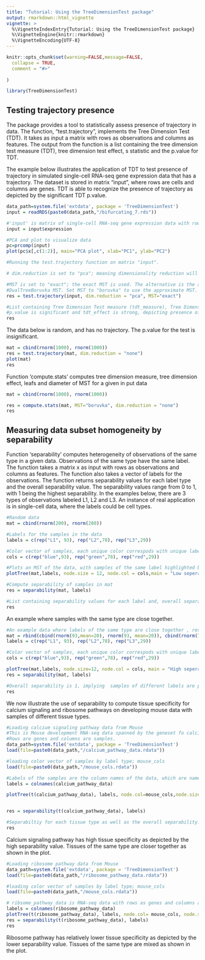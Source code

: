 ```yaml
---
title: "Tutorial: Using the TreeDimensionTest package"
output: rmarkdown::html_vignette
vignette: >
  %\VignetteIndexEntry{Tutorial: Using the TreeDimensionTest package}
  %\VignetteEngine{knitr::rmarkdown}
  %\VignetteEncoding{UTF-8}
---
```


```r
knitr::opts_chunk$set(warning=FALSE,message=FALSE,
  collapse = TRUE,
  comment = "#>"
  
)
```

```r
library(TreeDimensionTest)
```

## Testing trajectory presence

The package provides a tool to statistically assess presence of trajectory in data.
The function, "test.trajectory", implements the Tree Dimension Test (TDT). It takes as input a matrix with rows as observations and columns as features. The output from the function is a list containing the tree dimension test measure (TDT), tree dimension test effect, s statistic and the p.value for TDT. 

The example below illustrates the application of TDT to test presence of trajectory in simulated single-cell RNA-seq gene expression data that has a trajectory. The dataset is stored in matrix "input", where rows are cells and columns are genes. TDT is able to recognize the presence of trajectory as depicted by the significant TDT p.value.

```r
data_path=system.file('extdata', package = 'TreeDimensionTest')
input = readRDS(paste0(data_path,"/bifurcating_7.rds"))

#'input' is matrix of single-cell RNA-seq gene expression data with rows as cells and columns as genes
input = input$expression

#PCA and plot to visualize data
pc=prcomp(input)
plot(pc$x[,c(1:2)], main="PCA plot", xlab="PC1", ylab="PC2")

#Running the test.trajectory function on matrix "input".

# dim.reduction is set to "pca"; meaning dimensionality reduction will be performed first #using principal component analysis.Number of pca components are selected using Scree test. Set dim.reduction to "none" if you don't wish to perform #dimensionality reduction.

#MST is set to "exact"; the exact MST is used. The alternative is the approximate and fast
#DualTreeBoruvka MST. Set MST to "boruvka" to use the approximate MST.
res = test.trajectory(input, dim.reduction = "pca", MST="exact")

#List containing Tree Dimension Test measure (tdt_measure), Tree Dimension Test #effect(tdt_effect), statistic, p.value, number vertices that are leaves and diameter of tree.
#p.value is significant and tdt_effect is strong, depicting presence of trajectory.
res
```


The data below is random, and has no trajectory. The p.value for the test is insignificant.

```r
mat = cbind(rnorm(1000), rnorm(1000))
res = test.trajectory(mat, dim.reduction = "none")
plot(mat)
res
```


Function 'compute.stats' computes tree dimension measure, tree dimension effect, leafs and diameter of MST for a given in put data

```r
mat = cbind(rnorm(1000), rnorm(1000))

res = compute.stats(mat, MST="boruvka", dim.reduction = "none")
res
```


## Measuring data subset homogeneity by separability 

Function 'separability' computes heterogeneity of observations of the same type in a given data. Observations of the same type have the same label. The function takes a matrix x as input with rows as observations and columns as features. The function also takes a vector of labels for the observations. 
The function returns separability values for each label type and the overall separability value. The separability values range from 0 to 1, with 1 being the highest separability.
In the examples below, there are 3 types of observations labeled L1, L2 and L3. An instance of real application is in single-cell data, where the labels could be cell types.

```r
#Random data
mat = cbind(rnorm(200), rnorm(200))

#Labels for the samples in the data
labels = c(rep("L1", 93), rep("L2",78), rep("L3",29))

#Color vector of samples, each unique color correspods with unique label
cols = c(rep("blue",93), rep("green",78), rep("red",29))

#Plots an MST of the data, with samples of the same label highlighted by same color
plotTree(mat,labels, node.size = 12, node.col = cols,main = "Low seperability", legend.cord=c(-2.1,0.9))

#Compute separability of samples in mat
res = separability(mat, labels)

#List containing separability values for each label and, overall separability on the data. #Overall separability is relatively low, implying samples with same labels are mixed.
res
```

An example where samples with the same type are close together.

```r
#An example data where labels of the same type are close together , resulting in high separability value.
mat = rbind(cbind(rnorm(93,mean=20), rnorm(93, mean=20)), cbind(rnorm(78,mean=5),rnorm(78,mean=5)), cbind(rnorm(29, mean=50), rnorm(29, mean=50)))
labels = c(rep("L1", 93), rep("L2",78), rep("L3",29))

#Color vector of samples, each unique color correspods with unique label
cols = c(rep("blue",93), rep("green",78), rep("red",29))

plotTree(mat,labels, node.size=12, node.col = cols, main = "High seperability", legend.cord=c(-1.9,0.9))
res = separability(mat, labels)

#Overall separability is 1, implying  samples of different labels are perfectly separated.
res
```

We now illustrate the use of separability to compute tissue specificity for calcium signaling  and ribosome pathways on developing mouse data with samples of different tissue types.

```r
#Loading calcium signaling pathway data from Mouse
#This is Mouse development RNA-seq data spanned by the geneset fo calcium signaling pathway
#Rows are genes and columns are samples.
data_path=system.file('extdata', package = 'TreeDimensionTest')
load(file=paste0(data_path,"/calcium_pathway_data.rdata"))

#loading color vector of samples by label type; mouse_cols
load(file=paste0(data_path,"/mouse_cols.rdata"))

#Labels of the samples are the column names of the data, which are names of tissue types.
labels = colnames(calcium_pathway_data)

plotTree(t(calcium_pathway_data), labels, node.col=mouse_cols,node.size=12, main = "Calcium Signaling pathway", legend.cord=c(-1.9,-1.3))


res = separability(t(calcium_pathway_data), labels)

#Separabiltiy for each tissue type as well as the overall separability. High separability depicts high tissue specificity.
res


```

Calcium signaling pathway has  high tissue specificity as depicted by the high separability value. Tissues of the same type are closer together as shown in the plot.


```r
#Loading ribosome pathway data from Mouse
data_path=system.file('extdata', package = 'TreeDimensionTest')
load(file=paste0(data_path,"/ribosome_pathway_data.rdata"))

#loading color vector of samples by label type; mouse_cols
load(file=paste0(data_path,"/mouse_cols.rdata"))

# ribsome_pathway_data is RNA-seq data with rows as genes and columns as samples
labels = colnames(ribosome_pathway_data)
plotTree(t(ribosome_pathway_data), labels, node.col= mouse_cols, node.size=12, main = "Ribosome pathway", legend.cord=c(-1.9,-1.3))
res = separability(t(ribosome_pathway_data), labels)
res

```
Ribosome pathway has relatively lower tissue specificity as depicted by the lower separability value. Tissues of the same type are mixed as shown in the plot.

